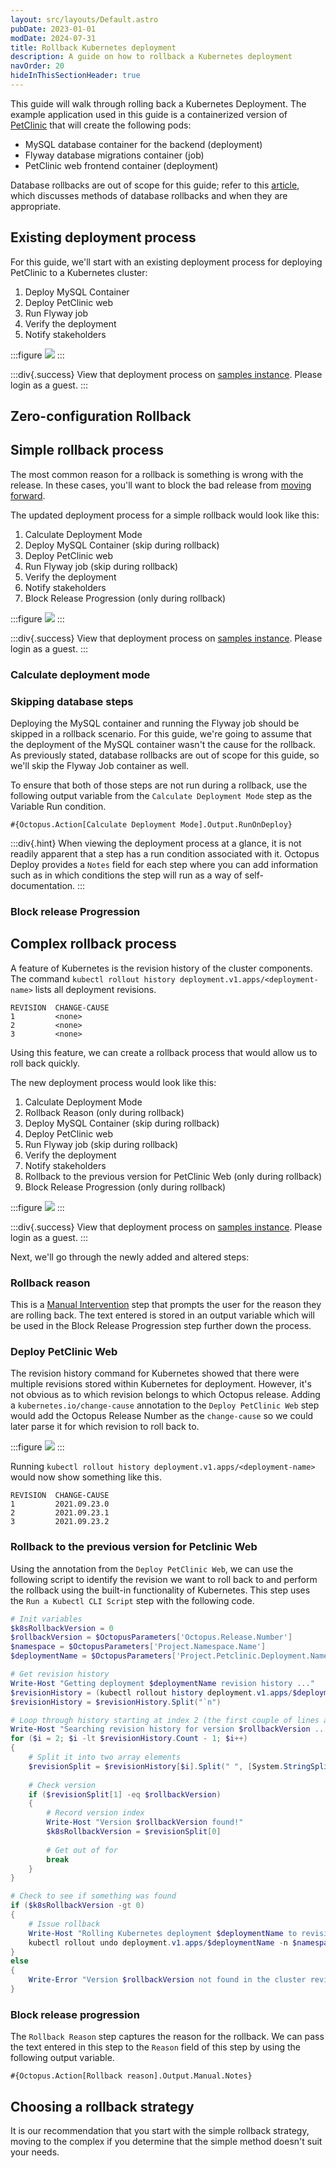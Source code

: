 ```yaml
---
layout: src/layouts/Default.astro
pubDate: 2023-01-01
modDate: 2024-07-31
title: Rollback Kubernetes deployment
description: A guide on how to rollback a Kubernetes deployment
navOrder: 20
hideInThisSectionHeader: true
---
```


This guide will walk through rolling back a Kubernetes Deployment.  The example application used in this guide is a containerized version of [PetClinic](https://bitbucket.org/octopussamples/petclinic/src/master/) that will create the following pods:

- MySQL database container for the backend (deployment)
- Flyway database migrations container (job)
- PetClinic web frontend container (deployment)

Database rollbacks are out of scope for this guide; refer to this [article](https://octopus.com/blog/database-rollbacks-pitfalls), which discusses methods of database rollbacks and when they are appropriate.

## Existing deployment process

For this guide, we'll start with an existing deployment process for deploying PetClinic to a Kubernetes cluster:

1. Deploy MySQL Container
1. Deploy PetClinic web
1. Run Flyway job
1. Verify the deployment
1. Notify stakeholders

:::figure
![](/docs/img/deployments/patterns/rollbacks/kubernetes/octopus-original-deployment-process.png)
:::

:::div{.success}
View that deployment process on [samples instance](https://samples.octopus.app/app#/Spaces-762/projects/01-kubernetes-original/deployments/process).  Please login as a guest.
:::

## Zero-configuration Rollback

<ZeroConfigRollback />

## Simple rollback process

The most common reason for a rollback is something is wrong with the release.  In these cases, you'll want to block the bad release from [moving forward](/docs/releases/prevent-release-progression).

The updated deployment process for a simple rollback would look like this:

1. Calculate Deployment Mode
1. Deploy MySQL Container (skip during rollback)
1. Deploy PetClinic web
1. Run Flyway job (skip during rollback)
1. Verify the deployment
1. Notify stakeholders
1. Block Release Progression (only during rollback)

:::figure
![](/docs/img/deployments/patterns/rollbacks/kubernetes/octopus-simple-rollback-process.png)
:::

:::div{.success}
View that deployment process on [samples instance](https://samples.octopus.app/app#/Spaces-762/projects/02-kubernetes-simple-rollback/deployments/process).  Please login as a guest.
:::

### Calculate deployment mode

<CalculateDeploymentMode />

### Skipping database steps

Deploying the MySQL container and running the Flyway job should be skipped in a rollback scenario.  For this guide, we're going to assume that the deployment of the MySQL container wasn't the cause for the rollback.  As previously stated, database rollbacks are out of scope for this guide, so we'll skip the Flyway Job container as well.

To ensure that both of those steps are not run during a rollback, use the following output variable from the `Calculate Deployment Mode` step as the Variable Run condition.

```
#{Octopus.Action[Calculate Deployment Mode].Output.RunOnDeploy}
```

:::div{.hint}
When viewing the deployment process at a glance, it is not readily apparent that a step has a run condition associated with it.  Octopus Deploy provides a `Notes` field for each step where you can add information such as in which conditions the step will run as a way of self-documentation.
:::

### Block release Progression

<PreventReleaseProgression />

## Complex rollback process

A feature of Kubernetes is the revision history of the cluster components.  The command `kubectl rollout history deployment.v1.apps/<deployment-name>` lists all deployment revisions.

```
REVISION  CHANGE-CAUSE
1         <none>
2         <none>
3         <none>
```

Using this feature, we can create a rollback process that would allow us to roll back quickly.

The new deployment process would look like this:

1. Calculate Deployment Mode
1. Rollback Reason (only during rollback)
1. Deploy MySQL Container (skip during rollback)
1. Deploy PetClinic web
1. Run Flyway job (skip during rollback)
1. Verify the deployment
1. Notify stakeholders
1. Rollback to the previous version for PetClinic Web (only during rollback)
1. Block Release Progression (only during rollback)

:::figure
![](/docs/img/deployments/patterns/rollbacks/kubernetes/octopus-complex-rollback-process.png)
:::

:::div{.success}
View that deployment process on [samples instance](https://samples.octopus.app/app#/Spaces-762/projects/03-kubernetes-complex-rollback/deployments/process).  Please login as a guest.
:::

Next, we'll go through the newly added and altered steps:

### Rollback reason

This is a [Manual Intervention](/docs/projects/built-in-step-templates/manual-intervention-and-approvals) step that prompts the user for the reason they are rolling back.  The text entered is stored in an output variable which will be used in the Block Release Progression step further down the process.

### Deploy PetClinic Web

The revision history command for Kubernetes showed that there were multiple revisions stored within Kubernetes for deployment.  However, it's not obvious as to which revision belongs to which Octopus release.  Adding a `kubernetes.io/change-cause` annotation to the `Deploy PetClinic Web` step would add the Octopus Release Number as the `change-cause` so we could later parse it for which revision to roll back to.

:::figure
![](/docs/img/deployments/patterns/rollbacks/kubernetes/octopus-k8s-deployment-annotation.png)
:::

Running `kubectl rollout history deployment.v1.apps/<deployment-name>` would now show something like this.

```
REVISION  CHANGE-CAUSE
1         2021.09.23.0
2         2021.09.23.1
3         2021.09.23.2
```

### Rollback to the previous version for Petclinic Web

Using the annotation from the `Deploy PetClinic Web`, we can use the following script to identify the revision we want to roll back to and perform the rollback using the built-in functionality of Kubernetes.  This step uses the `Run a Kubectl CLI Script` step with the following code.

```powershell
# Init variables
$k8sRollbackVersion = 0
$rollbackVersion = $OctopusParameters['Octopus.Release.Number']
$namespace = $OctopusParameters['Project.Namespace.Name']
$deploymentName = $OctopusParameters['Project.Petclinic.Deployment.Name']

# Get revision history
Write-Host "Getting deployment $deploymentName revision history ..."
$revisionHistory = (kubectl rollout history deployment.v1.apps/$deploymentName -n $namespace)
$revisionHistory = $revisionHistory.Split("`n")

# Loop through history starting at index 2 (the first couple of lines aren't versions)
Write-Host "Searching revision history for version $rollbackVersion ..."
for ($i = 2; $i -lt $revisionHistory.Count - 1; $i++)
{
    # Split it into two array elements
    $revisionSplit = $revisionHistory[$i].Split(" ", [System.StringSplitOptions]::RemoveEmptyEntries)
    
    # Check version
    if ($revisionSplit[1] -eq $rollbackVersion)
    {
        # Record version index
        Write-Host "Version $rollbackVersion found!"
        $k8sRollbackVersion = $revisionSplit[0]
        
        # Get out of for
        break
    }
}

# Check to see if something was found
if ($k8sRollbackVersion -gt 0)
{
    # Issue rollback
    Write-Host "Rolling Kubernetes deployment $deploymentName to revision $k8sRollbackVersion ..."
    kubectl rollout undo deployment.v1.apps/$deploymentName -n $namespace --to-revision=$k8sRollbackVersion
}
else
{
    Write-Error "Version $rollbackVersion not found in the cluster revision history."
}
```
### Block release progression

The `Rollback Reason` step captures the reason for the rollback.  We can pass the text entered in this step to the `Reason` field of this step by using the following output variable.

```
#{Octopus.Action[Rollback reason].Output.Manual.Notes}
```

## Choosing a rollback strategy

It is our recommendation that you start with the simple rollback strategy, moving to the complex if you determine that the simple method doesn't suit your needs.